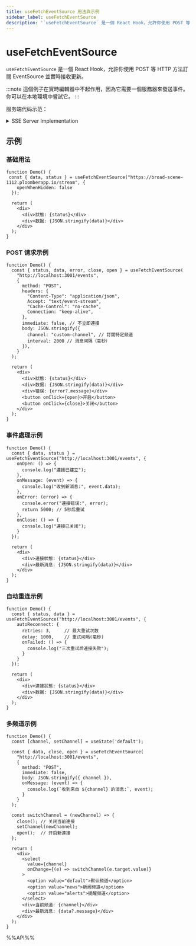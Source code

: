 ```yaml
---
title: useFetchEventSource 用法與示例
sidebar_label: useFetchEventSource
description: '`useFetchEventSource` 是一個 React Hook，允許你使用 POST 等 HTTP 方法訂閱 EventSource 並實時接收更新。 :::note 這個例子在實時編輯器中不起作用，因為它需要一個服務器來發送事件。你可以在本地環境中嘗試它。 本文介紹其用法、最佳實踐與代碼示例。'
---
```

# useFetchEventSource

`useFetchEventSource` 是一個 React Hook，允許你使用 POST 等 HTTP 方法訂閱 EventSource 並實時接收更新。

:::note
這個例子在實時編輯器中不起作用，因為它需要一個服務器來發送事件。你可以在本地環境中嘗試它。
:::

服务端代码示范：

<details>
<summary>SSE Server Implementation</summary>

```javascript
const express = require('express');
const cors = require('cors');
const bodyParser = require('body-parser');

const app = express();
const PORT = 3001;

// 存储所有活跃的 SSE 連接
const clients = new Map();
let messageCount = 0;

app.use(cors({
  origin: 'http://localhost:3000',
  methods: ['GET', 'POST', 'OPTIONS'],
  allowedHeaders: ['Content-Type', 'Cache-Control', 'Connection', 'Accept', 'Authorization'],
  exposedHeaders: ['Content-Type'],
  credentials: true,
  maxAge: 86400
}));

app.options('*', cors());

// POST /events 使用原始请求處理
app.post('/events', async (req, res) => {
  // 1. 立即设置必要的头部
  res.setHeader('Content-Type', 'text/event-stream');
  res.setHeader('Cache-Control', 'no-cache');
  res.setHeader('Connection', 'keep-alive');
  res.setHeader('X-Accel-Buffering', 'no');
  res.setHeader('Access-Control-Allow-Origin', 'http://localhost:3000');
  res.setHeader('Access-Control-Allow-Credentials', 'true');
  
  // 2. 读取和解析请求体
  let body = '';
  for await (const chunk of req) {
    body += chunk;
  }
  
  // 3. 解析配置
  let config;
  try {
    config = body ? JSON.parse(body) : {};
  } catch (e) {
    config = {};
  }
  
  const channel = config.channel || 'default';
  const interval = parseInt(config.interval) || 3000;
  
  // 4. 禁用请求超时
  req.socket.setTimeout(0);
  req.socket.setNoDelay(true);
  req.socket.setKeepAlive(true);
  
  // 5. 開始發送數據
  console.log(`New client connected to channel: ${channel}`);
  
  // 6. 将連接添加到对应频道的客户端集合
  if (!clients.has(channel)) {
    clients.set(channel, new Set());
  }
  clients.get(channel).add(res);
  
  const totalClients = Array.from(clients.values())
    .reduce((sum, set) => sum + set.size, 0);
  console.log(`Client connected to channel ${channel}. Total clients: ${totalClients}`);
  
  // 7. 发送連接成功消息
  const sendEvent = (data, eventType = null) => {
    if (eventType) {
      res.write(`event: ${eventType}\n`);
    }
    res.write(`id: ${Date.now()}\n`);
    res.write(`data: ${JSON.stringify(data)}\n\n`);
  };
  
  // 8. 发送初始消息
  try {
    sendEvent({ 
      message: 'Connected to SSE stream',
      channel: channel,
      time: new Date().toISOString() 
    }, 'connected');
    
    // 9. 设置定期消息发送
    let messageCounter = 0;
    const intervalId = setInterval(() => {
      messageCounter++;
      messageCount++;
      
      try {
        sendEvent({
          id: messageCount,
          count: messageCounter,
          channel: channel,
          time: new Date().toISOString(),
          message: `Channel ${channel} message ${messageCounter}`
        });
      } catch (error) {
        console.error(`Error sending message to channel ${channel}:`, error);
        cleanup();
      }
    }, interval);
    
    // 10. 设置心跳
    const heartbeatId = setInterval(() => {
      try {
        res.write(':\n\n');
      } catch (error) {
        console.error(`Heartbeat error on channel ${channel}:`, error);
        cleanup();
      }
    }, 15000);
    
    // 11. 清理函數
    const cleanup = () => {
      clearInterval(intervalId);
      clearInterval(heartbeatId);
      
      const channelClients = clients.get(channel);
      if (channelClients) {
        channelClients.delete(res);
        if (channelClients.size === 0) {
          clients.delete(channel);
        }
      }
      
      const remainingClients = Array.from(clients.values())
        .reduce((sum, set) => sum + set.size, 0);
      console.log(`Client disconnected from channel ${channel}. Total clients: ${remainingClients}`);
      
      try {
        res.end();
      } catch (error) {
        console.error('Error ending response:', error);
      }
    };
    
    // 12. 设置連接关闭處理
    req.on('close', cleanup);
    req.on('end', cleanup);
    res.on('close', cleanup);
    res.on('error', cleanup);
    
  } catch (error) {
    console.error(`Error in SSE connection for channel ${channel}:`, error);
    res.end();
  }
});

// GET SSE 端点處理函數
function handleGETConnection(req, res, channel = 'default', interval = 3000) {
  // 设置 SSE 头部
  res.writeHead(200, {
    'Content-Type': 'text/event-stream',
    'Cache-Control': 'no-cache',
    'Connection': 'keep-alive',
    'X-Accel-Buffering': 'no',
    'Access-Control-Allow-Origin': 'http://localhost:3000',
    'Access-Control-Allow-Credentials': 'true'
  });

  console.log(`New client connected to channel: ${channel}`);

  // 发送連接成功消息
  const sendEvent = (data, eventType = null) => {
    if (eventType) {
      res.write(`event: ${eventType}\n`);
    }
    res.write(`id: ${Date.now()}\n`);
    res.write(`data: ${JSON.stringify(data)}\n\n`);
  };

  // 发送初始連接消息
  sendEvent({ 
    message: 'Connected to SSE stream',
    channel: channel,
    time: new Date().toISOString() 
  }, 'connected');

  // 将連接添加到对应频道的客户端集合
  if (!clients.has(channel)) {
    clients.set(channel, new Set());
  }
  clients.get(channel).add(res);
  
  const totalClients = Array.from(clients.values())
    .reduce((sum, set) => sum + set.size, 0);
  console.log(`Client connected to channel ${channel}. Total clients: ${totalClients}`);

  // 定期发送消息
  let messageCounter = 0;
  const intervalId = setInterval(() => {
    messageCounter++;
    messageCount++;
    sendEvent({
      id: messageCount,
      count: messageCounter,
      channel: channel,
      time: new Date().toISOString(),
      message: `Channel ${channel} message ${messageCounter}`
    });
  }, interval);

  // 心跳檢測
  const heartbeatId = setInterval(() => {
    res.write(':\n\n');
  }, 15000);

  // 清理函數
  const cleanup = () => {
    clearInterval(intervalId);
    clearInterval(heartbeatId);
    const channelClients = clients.get(channel);
    if (channelClients) {
      channelClients.delete(res);
      if (channelClients.size === 0) {
        clients.delete(channel);
      }
    }
    const remainingClients = Array.from(clients.values())
      .reduce((sum, set) => sum + set.size, 0);
    console.log(`Client disconnected from channel ${channel}. Total clients: ${remainingClients}`);
    try {
      res.end();
    } catch (error) {
      console.error('Error ending response:', error);
    }
  };

  // 監聽連接关闭
  req.on('close', cleanup);
  res.on('close', cleanup);
  res.on('error', cleanup);
}

// GET SSE 端点
app.get('/events', (req, res) => {
  const channel = req.query.channel || 'default';
  const interval = parseInt(req.query.interval) || 3000;
  handleGETConnection(req, res, channel, interval);
});

// 广播消息端点
app.post('/broadcast', bodyParser.json(), (req, res) => {
  const { message, channel, eventType = 'broadcast' } = req.body;
  
  let targetClients = new Set();
  if (channel) {
    targetClients = clients.get(channel) || new Set();
    console.log(`Broadcasting message to channel ${channel} (${targetClients.size} clients):`, message);
  } else {
    targetClients = new Set(
      Array.from(clients.values())
        .flatMap(channelClients => Array.from(channelClients))
    );
    console.log(`Broadcasting message to all channels (${targetClients.size} clients):`, message);
  }
  
  let successCount = 0;
  for (const client of targetClients) {
    try {
      client.write(`event: ${eventType}\n`);
      client.write(`id: ${Date.now()}\n`);
      client.write(`data: ${JSON.stringify({ 
        message,
        channel: channel || 'all',
        time: new Date().toISOString()
      })}\n\n`);
      successCount++;
    } catch (error) {
      console.error('Error broadcasting to client:', error);
    }
  }

  res.json({ 
    success: true, 
    clientCount: targetClients.size,
    successfulBroadcasts: successCount,
    channel: channel || 'all',
    message: 'Broadcast sent successfully' 
  });
});

// 狀態端点
app.get('/status', (req, res) => {
  const channelStats = {};
  clients.forEach((clientSet, channel) => {
    channelStats[channel] = clientSet.size;
  });

  res.json({
    activeConnections: Array.from(clients.values())
      .reduce((sum, set) => sum + set.size, 0),
    channelStats,
    messageCount,
    uptime: process.uptime()
  });
});

// 错误處理中间件
app.use((err, req, res, next) => {
  console.error('Server error:', err);
  res.status(500).json({
    error: 'Internal Server Error',
    message: err.message
  });
});

// 启动服务器
app.listen(PORT, () => {
  console.log(`SSE Server running at http://localhost:${PORT}`);
  console.log('Available endpoints:');
  console.log(`- GET  /events?channel={channel}&interval={interval} - SSE stream`);
  console.log(`- POST /events - SSE stream with body params`);
  console.log(`- POST /broadcast - Broadcast message to all clients or specific channel`);
  console.log(`- GET  /status - Server status`);
});
```

</details>

## 示例

### 基础用法

```tsx live
function Demo() {
 const { data, status } = useFetchEventSource("https://broad-scene-1112.ploomberapp.io/stream", {
    openWhenHidden: false
  });

  return (
    <div>
      <div>狀態: {status}</div>
      <div>数据: {JSON.stringify(data)}</div>
    </div>
  );
}
```

### POST 请求示例

```tsx live
function Demo() {
  const { status, data, error, close, open } = useFetchEventSource(
    "http://localhost:3001/events",
    {
      method: "POST",
      headers: {
        "Content-Type": "application/json",
        Accept: "text/event-stream",
        "Cache-Control": "no-cache",
        Connection: "keep-alive",
      },
      immediate: false, // 不立即連接
      body: JSON.stringify({
        channel: "custom-channel", // 訂閱特定频道
        interval: 2000 // 消息间隔（毫秒）
      }),
    }
  );

  return (
    <div>
      <div>狀態: {status}</div>
      <div>数据: {JSON.stringify(data)}</div>
      <div>错误: {error?.message}</div>
      <button onClick={open}>开启</button>
      <button onClick={close}>关闭</button>
    </div>
  );
}
```

### 事件處理示例

```tsx live
function Demo() {
  const { data, status } = useFetchEventSource("http://localhost:3001/events", {
    onOpen: () => {
      console.log("連接已建立");
    },
    onMessage: (event) => {
      console.log("收到新消息:", event.data);
    },
    onError: (error) => {
      console.error("連接错误:", error);
      return 5000; // 5秒后重试
    },
    onClose: () => {
      console.log("連接已关闭");
    }
  });

  return (
    <div>
      <div>連接狀態: {status}</div>
      <div>最新消息: {JSON.stringify(data)}</div>
    </div>
  );
}
```

### 自动重连示例

```tsx live
function Demo() {
  const { status, data } = useFetchEventSource("http://localhost:3001/events", {
    autoReconnect: {
      retries: 3,     // 最大重试次数
      delay: 1000,    // 重试间隔(毫秒)
      onFailed: () => {
        console.log("三次重试后連接失败");
      }
    }
  });

  return (
    <div>
      <div>連接狀態: {status}</div>
      <div>数据: {JSON.stringify(data)}</div>
    </div>
  );
}
```

### 多频道示例

```tsx live
function Demo() {
  const [channel, setChannel] = useState('default');
  
  const { data, close, open } = useFetchEventSource(
    "http://localhost:3001/events",
    {
      method: "POST",
      immediate: false,
      body: JSON.stringify({ channel }),
      onMessage: (event) => {
        console.log(`收到来自 ${channel} 的消息:`, event);
      }
    }
  );

  const switchChannel = (newChannel) => {
    close(); // 关闭当前連接
    setChannel(newChannel);
    open();  // 开启新連接
  };

  return (
    <div>
      <select 
        value={channel} 
        onChange={(e) => switchChannel(e.target.value)}
      >
        <option value="default">默认频道</option>
        <option value="news">新闻频道</option>
        <option value="alerts">提醒频道</option>
      </select>
      <div>当前频道: {channel}</div>
      <div>最新消息: {data?.message}</div>
    </div>
  );
}
```

%%API%%